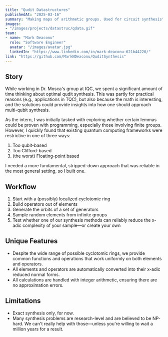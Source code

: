 ```yaml
---
title: "Qudit Datastructures"
publishedAt: "2025-03-16"
summary: "Making maps of arithmetic groups. Used for circuit synthesis"
images:
- "/images/projects/datastruc/qdata.gif"
team:
- name: "Mark Deaconu"
  role: "Software Engineer"
  avatar: "/images/avatar.jpg"
  linkedIn: "https://www.linkedin.com/in/mark-deaconu-621b44220/"
link: "https://github.com/MarkNDeaconu/QuditSynthesis"
---
```

## Story

While working in Dr. Mosca's group at IQC, we spent a significant amount of time thinking about optimal qudit synthesis. This was partly for practical reasons (e.g., applications in TQC), but also because the math is interesting, and the solutions could provide insights into how one should approach multi-qubit synthesis.  

As the intern, I was initially tasked with exploring whether certain lemmas could be proven with programming, especially those involving finite groups. However, I quickly found that existing quantum computing frameworks were restrictive in one of three ways:  

1. Too qubit-based  
2. Too Clifford-based  
3. (the worst) Floating-point based  

I needed a more fundamental, stripped-down approach that was reliable in the most general setting, so I built one.  

## Workflow
1. Start with a (possibly) localized cyclotomic ring  
2. Build operators out of elements  
3. Generate the orbits of a set of generators  
4. Sample random elements from infinite groups  
5. Test whether one of our synthesis methods can reliably reduce the x-adic complexity of your sample—or create your own  

## Unique Features
- Despite the wide range of possible cyclotomic rings, we provide common functions and operations that work uniformly on both elements and operators.  
- All elements and operators are automatically converted into their x-adic reduced normal forms.  
- All calculations are handled with integer arithmetic, ensuring there are no approximation errors.  

## Limitations
- Exact synthesis only, for now.  
- Many synthesis problems are research-level and are believed to be NP-hard. We can't really help with those—unless you're willing to wait a million years for a result.  
